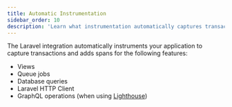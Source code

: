 ```yaml
---
title: Automatic Instrumentation
sidebar_order: 10
description: 'Learn what instrumentation automatically captures transactions.'
---
```


The Laravel integration automatically instruments your application to capture transactions and adds spans for the following features:

- Views
- Queue jobs
- Database queries
- Laravel HTTP Client
- GraphQL operations (when using [Lighthouse](https://lighthouse-php.com/))
